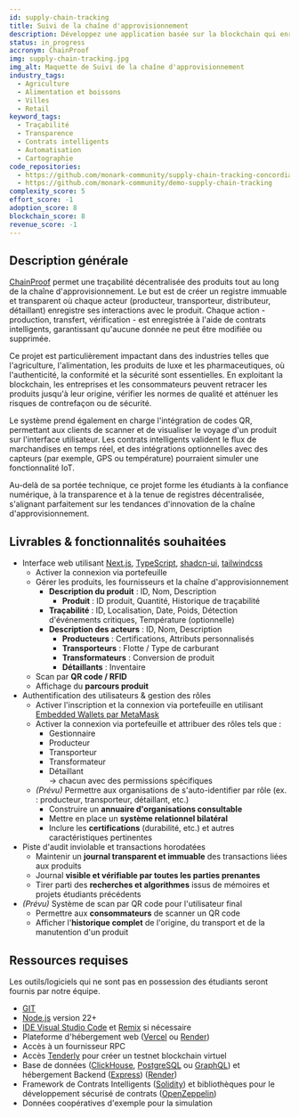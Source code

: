 ```yaml
---
id: supply-chain-tracking
title: Suivi de la chaîne d'approvisionnement
description: Développez une application basée sur la blockchain qui enregistre chaque étape du voyage d'un produit sur la chaîne. Chaque capteur et acteur IoT (producteur, expéditeur, vendeur) enregistre des actions sur la chaîne pour créer un historique inviolable et traçable. Les smart contracts vérifient les transactions et tamponnent les points de contrôle. Ce système assure l'authenticité, combat la fraude et améliore la transparence dans de nombreuses industries telles que l'alimentation, la construction, la pharma, etc.
status: in_progress
accronym: ChainProof
img: supply-chain-tracking.jpg
img_alt: Maquette de Suivi de la chaîne d'approvisionnement
industry_tags:
  - Agriculture
  - Alimentation et boissons
  - Villes
  - Retail
keyword_tags:
  - Traçabilité
  - Transparence
  - Contrats intelligents
  - Automatisation
  - Cartographie
code_repositories:
  - https://github.com/monark-community/supply-chain-tracking-concordia
  - https://github.com/monark-community/demo-supply-chain-tracking
complexity_score: 5
effort_score: -1
adoption_score: 8
blockchain_score: 8
revenue_score: -1
---
```


## Description générale

[ChainProof](https://chainproof.monark.io) permet une traçabilité décentralisée des produits tout au long de la chaîne d'approvisionnement. Le but est de créer un registre immuable et transparent où chaque acteur (producteur, transporteur, distributeur, détaillant) enregistre ses interactions avec le produit. Chaque action - production, transfert, vérification - est enregistrée à l'aide de contrats intelligents, garantissant qu'aucune donnée ne peut être modifiée ou supprimée.

Ce projet est particulièrement impactant dans des industries telles que l'agriculture, l'alimentation, les produits de luxe et les pharmaceutiques, où l'authenticité, la conformité et la sécurité sont essentielles. En exploitant la blockchain, les entreprises et les consommateurs peuvent retracer les produits jusqu'à leur origine, vérifier les normes de qualité et atténuer les risques de contrefaçon ou de sécurité.

Le système prend également en charge l'intégration de codes QR, permettant aux clients de scanner et de visualiser le voyage d'un produit sur l'interface utilisateur. Les contrats intelligents valident le flux de marchandises en temps réel, et des intégrations optionnelles avec des capteurs (par exemple, GPS ou température) pourraient simuler une fonctionnalité IoT.

Au-delà de sa portée technique, ce projet forme les étudiants à la confiance numérique, à la transparence et à la tenue de registres décentralisée, s'alignant parfaitement sur les tendances d'innovation de la chaîne d'approvisionnement.

## Livrables & fonctionnalités souhaitées

- Interface web utilisant [Next.js](https://nextjs.org), [TypeScript](https://www.typescriptlang.org), [shadcn-ui](https://ui.shadcn.com/), [tailwindcss](https://tailwindcss.com)
    - Activer la connexion via portefeuille  
    - Gérer les produits, les fournisseurs et la chaîne d'approvisionnement  
        - **Description du produit** : ID, Nom, Description  
            - **Produit** : ID produit, Quantité, Historique de traçabilité  
        - **Traçabilité** : ID, Localisation, Date, Poids, Détection d'événements critiques, Température (optionnelle)  
        - **Description des acteurs** : ID, Nom, Description  
            - **Producteurs** : Certifications, Attributs personnalisés  
            - **Transporteurs** : Flotte / Type de carburant  
            - **Transformateurs** : Conversion de produit  
            - **Détaillants** : Inventaire  
    - Scan par **QR code / RFID**  
    - Affichage du **parcours produit**
- Authentification des utilisateurs & gestion des rôles
    - Activer l'inscription et la connexion via portefeuille en utilisant [Embedded Wallets par MetaMask](https://metamask.io/developer/embedded-wallets)  
    - Activer la connexion via portefeuille et attribuer des rôles tels que :  
        - Gestionnaire  
        - Producteur  
        - Transporteur  
        - Transformateur  
        - Détaillant  
      → chacun avec des permissions spécifiques  
    - *(Prévu)* Permettre aux organisations de s'auto-identifier par rôle (ex. : producteur, transporteur, détaillant, etc.)  
        - Construire un **annuaire d'organisations consultable**  
        - Mettre en place un **système relationnel bilatéral**  
        - Inclure les **certifications** (durabilité, etc.) et autres caractéristiques pertinentes  
- Piste d'audit inviolable et transactions horodatées
    - Maintenir un **journal transparent et immuable** des transactions liées aux produits  
    - Journal **visible et vérifiable par toutes les parties prenantes**  
    - Tirer parti des **recherches et algorithmes** issus de mémoires et projets étudiants précédents  
- *(Prévu)* Système de scan par QR code pour l'utilisateur final 
    - Permettre aux **consommateurs** de scanner un QR code  
    - Afficher l'**historique complet** de l'origine, du transport et de la manutention d'un produit  


## Ressources requises

Les outils/logiciels qui ne sont pas en possession des étudiants seront fournis par notre équipe.

- [GIT](https://git-scm.com/)
- [Node.js](https://nodejs.org/) version 22+
- [IDE Visual Studio Code](https://code.visualstudio.com/) et [Remix](https://remix-project.org/) si nécessaire
- Plateforme d'hébergement web ([Vercel](https://vercel.com/) ou [Render](https://render.com/))
- Accès à un fournisseur RPC
- Accès [Tenderly](https://tenderly.co/) pour créer un testnet blockchain virtuel
- Base de données ([ClickHouse](https://clickhouse.com/), [PostgreSQL](https://www.postgresql.org/) ou [GraphQL](https://graphql.org/)) et hébergement Backend ([Express](https://expressjs.com/)) ([Render](https://render.com/))
- Framework de Contrats Intelligents ([Solidity](https://soliditylang.org/)) et bibliothèques pour le développement sécurisé de contrats ([OpenZeppelin](https://www.openzeppelin.com/))
- Données coopératives d'exemple pour la simulation